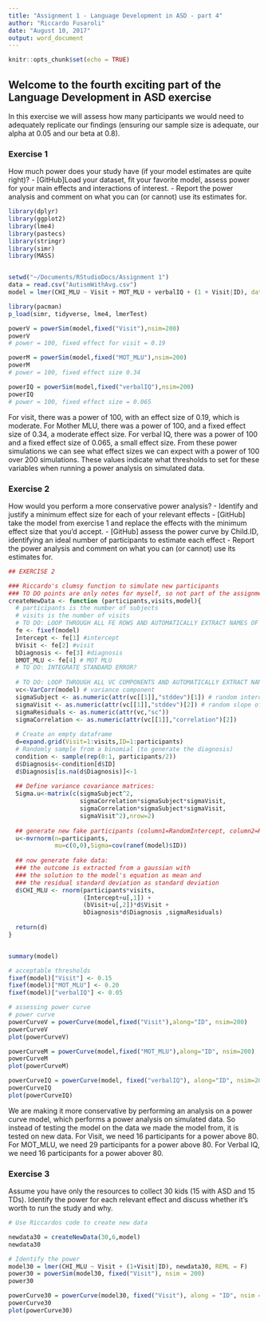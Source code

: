 ```yaml
---
title: "Assignment 1 - Language Development in ASD - part 4"
author: "Riccardo Fusaroli"
date: "August 10, 2017"
output: word_document
---
```


```r
knitr::opts_chunk$set(echo = TRUE)
```

## Welcome to the fourth exciting part of the Language Development in ASD exercise

In this exercise we will assess how many participants we would need to adequately replicate our findings (ensuring our sample size is adequate, our alpha at 0.05 and our beta at 0.8).

### Exercise 1

How much power does your study have (if your model estimates are quite right)?
- [GitHub]Load your dataset, fit your favorite model, assess power for your main effects and interactions of interest.
- Report the power analysis and comment on what you can (or cannot) use its estimates for.


```r
library(dplyr)
library(ggplot2) 
library(lme4)
library(pastecs)
library(stringr)
library(simr)
library(MASS)


setwd("~/Documents/RStudioDocs/Assignment 1")
data = read.csv("AutismWithAvg.csv")
model = lmer(CHI_MLU ~ Visit + MOT_MLU + verbalIQ + (1 + Visit|ID), data = traindata)

library(pacman)
p_load(simr, tidyverse, lme4, lmerTest)

powerV = powerSim(model,fixed("Visit"),nsim=200)
powerV
# power = 100, fixed effect for visit = 0.19 

powerM = powerSim(model,fixed("MOT_MLU"),nsim=200)
powerM
# power = 100, fixed effect size 0.34

powerIQ = powerSim(model,fixed("verbalIQ"),nsim=200)
powerIQ 
# power = 100, fixed effect size = 0.065 
```

For visit, there was a power of 100, with an effect size of 0.19, which is moderate. For Mother MLU, there was a power of 100, and a fixed effect size of 0.34, a moderate effect size. For verbal IQ, there was a power of 100 and a fixed effect size of 0.065, a small effect size. From these power simulations we can see what effect sizes we can expect with a power of 100 over 200 simulations. These values indicate what thresholds to set for these variables when running a power analysis on simulated data.  


### Exercise 2
How would you perform a more conservative power analysis?
- Identify and justify a minimum effect size for each of your relevant effects
- [GitHub] take the model from exercise 1 and replace the effects with the minimum effect size that you'd accept.
- [GitHub] assess the power curve by Child.ID, identifying an ideal number of participants to estimate each effect
- Report the power analysis and comment on what you can (or cannot) use its estimates for.



```r

## EXERCISE 2 

### Riccardo's clumsy function to simulate new participants
### TO DO points are only notes for myself, so not part of the assignment
createNewData <- function (participants,visits,model){
  # participants is the number of subjects
  # visits is the number of visits
  # TO DO: LOOP THROUGH ALL FE ROWS AND AUTOMATICALLY EXTRACT NAMES OF FIXED EFFECTS AND ESTIMATES
  fe <- fixef(model)
  Intercept <- fe[1] #intercept
  bVisit <- fe[2] #visit
  bDiagnosis <- fe[3] #diagnosis
  bMOT_MLU <- fe[4] # MOT MLU 
  # TO DO: INTEGRATE STANDARD ERROR?
  
  # TO DO: LOOP THROUGH ALL VC COMPONENTS AND AUTOMATICALLY EXTRACT NAMES OF EFFECTS AND ESTIMATES
  vc<-VarCorr(model) # variance component
  sigmaSubject <- as.numeric(attr(vc[[1]],"stddev")[1]) # random intercept by subject
  sigmaVisit <- as.numeric(attr(vc[[1]],"stddev")[2]) # random slope of visit over subject
  sigmaResiduals <- as.numeric(attr(vc,"sc"))
  sigmaCorrelation <- as.numeric(attr(vc[[1]],"correlation")[2])
  
  # Create an empty dataframe
  d=expand.grid(Visit=1:visits,ID=1:participants)
  # Randomly sample from a binomial (to generate the diagnosis)
  condition <- sample(rep(0:1, participants/2))
  d$Diagnosis<-condition[d$ID]
  d$Diagnosis[is.na(d$Diagnosis)]<-1
  
  ## Define variance covariance matrices:
  Sigma.u<-matrix(c(sigmaSubject^2,
                    sigmaCorrelation*sigmaSubject*sigmaVisit,
                    sigmaCorrelation*sigmaSubject*sigmaVisit,
                    sigmaVisit^2),nrow=2)
  
  ## generate new fake participants (column1=RandomIntercept, column2=RandomSlope)
  u<-mvrnorm(n=participants,
             mu=c(0,0),Sigma=cov(ranef(model)$ID))
  
  ## now generate fake data:
  ### the outcome is extracted from a gaussian with
  ### the solution to the model's equation as mean and
  ### the residual standard deviation as standard deviation 
  d$CHI_MLU <- rnorm(participants*visits,
                     (Intercept+u[,1]) +
                     (bVisit+u[,2])*d$Visit + 
                     bDiagnosis*d$Diagnosis ,sigmaResiduals)  
  
  return(d)
}


summary(model)

# acceptable thresholds 
fixef(model)["Visit"] <- 0.15
fixef(model)["MOT_MLU"] <- 0.20
fixef(model)["verbalIQ"] <- 0.05

# assessing power curve 
# power curve 
powerCurveV = powerCurve(model,fixed("Visit"),along="ID", nsim=200) 
powerCurveV
plot(powerCurveV)

powerCurveM = powerCurve(model,fixed("MOT_MLU"),along="ID", nsim=200) 
powerCurveM
plot(powerCurveM)

powerCurveIQ = powerCurve(model, fixed("verbalIQ"), along="ID", nsim=200)
powerCurveIQ
plot(powerCurveIQ)

```
We are making it more conservative by performing an analysis on a power curve model, which performs a power analysis on simulated data. So instead of testing the model on the data we made the model from, it is tested on new data. 
For Visit, we need 16 participants for a power above 80. 
For MOT_MLU, we need 29 participants for a power above 80. 
For Verbal IQ, we need 16 participants for a power abover 80. 


### Exercise 3

Assume you have only the resources to collect 30 kids (15 with ASD and 15 TDs). Identify the power for each relevant effect and discuss whether it's worth to run the study and why.

```r
# Use Riccardos code to create new data 

newdata30 = createNewData(30,6,model)
newdata30

# Identify the power 
model30 = lmer(CHI_MLU ~ Visit + (1+Visit|ID), newdata30, REML = F)
power30 = powerSim(model30, fixed("Visit"), nsim = 200)
power30 

powerCurve30 = powerCurve(model30, fixed("Visit"), along = "ID", nsim = 200)
powerCurve30
plot(powerCurve30)


```



